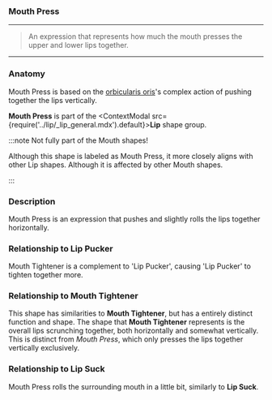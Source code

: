 
### Mouth Press

***

> An expression that represents how much the 
> mouth presses the upper and lower lips together.

***

### Anatomy

Mouth Press is based on the 
[orbicularis oris](https://en.wikipedia.org/wiki/Orbicularis_oris_muscle)'s 
complex action of pushing together the lips vertically.

**Mouth Press** is part of 
the <ContextModal src={require('../lip/_lip_general.mdx').default}><b>Lip</b></ContextModal> 
shape group. 

:::note Not fully part of the Mouth shapes!

Although this shape is labeled as Mouth Press, it 
more closely aligns with other Lip shapes. Although 
it is affected by other Mouth shapes.

:::

### Description

Mouth Press is an expression that pushes and slightly rolls the lips together horizontally. 

### Relationship to Lip Pucker

Mouth Tightener is a complement to 'Lip Pucker', causing 
'Lip Pucker' to tighten together more.

### Relationship to Mouth Tightener

This shape has similarities to **Mouth Tightener**, but has a entirely distinct function and shape. 
The shape that **Mouth Tightener** represents is the overall lips scrunching together, both horizontally 
and somewhat vertically. This is distinct from *Mouth Press*, which only presses the lips together 
vertically exclusively.

### Relationship to Lip Suck

Mouth Press rolls the surrounding mouth in a little bit, similarly to **Lip Suck**.